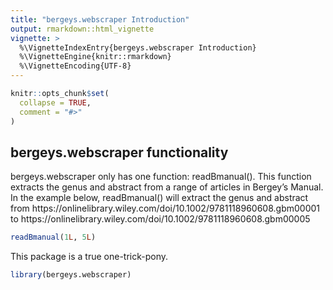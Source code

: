 ```yaml
---
title: "bergeys.webscraper Introduction"
output: rmarkdown::html_vignette
vignette: >
  %\VignetteIndexEntry{bergeys.webscraper Introduction}
  %\VignetteEngine{knitr::rmarkdown}
  %\VignetteEncoding{UTF-8}
---
```


```r
knitr::opts_chunk$set(
  collapse = TRUE,
  comment = "#>"
)
```

## bergeys.webscraper functionality

bergeys.webscraper only has one function: readBmanual(). This function
extracts the genus and abstract from a range of articles in Bergey's Manual. In the example below, readBmanual() will extract the genus and abstract from https://onlinelibrary.wiley.com/doi/10.1002/9781118960608.gbm00001 to https://onlinelibrary.wiley.com/doi/10.1002/9781118960608.gbm00005

```r
readBmanual(1L, 5L)
```

This package is a true one-trick-pony.

```r
library(bergeys.webscraper)
```
